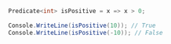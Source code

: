 ```csharp
Predicate<int> isPositive = x => x > 0;
 
Console.WriteLine(isPositive(10)); // True
Console.WriteLine(isPositive(-10)); // False
```